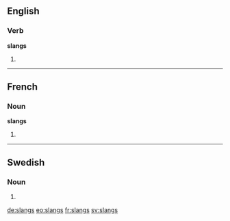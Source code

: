 ==English==

===Verb===
'''slangs'''

# {{third-person singular of|slang}}

----

==French==

===Noun===
'''slangs''' {{m}}

# {{plural of|slang|lang=fr}}

----

==Swedish==

===Noun===
{{head|sv|noun form}}

# {{sv-noun-form-indef-gen|slang}}

[[de:slangs]]
[[eo:slangs]]
[[fr:slangs]]
[[sv:slangs]]